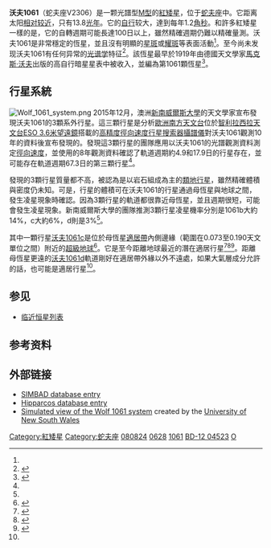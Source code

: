 {{Starbox begin
 | name=沃夫1061
}}
{{Starbox observe
 | epoch=J2000
 | ra={{RA|16|30|18.05803}}<ref name="van Leeuwen2007"/>
 | dec={{DEC|–12|39|45.3232}}<ref name="van Leeuwen2007"/>
 | appmag_v=10.10<ref name="MERMILLIOD"/>
 | constell=[[蛇夫座|蛇夫座]]
}}
{{Starbox character
 | class=M3 V
 | b-v=+1.60<ref name="MERMILLIOD"/>
 | u-b=+1.20<ref name="MERMILLIOD"/>
 | variable=None
}}
{{Starbox astrometry
 | radial_v=–21.22<ref name="apjss141"/>
 | prop_mo_ra=–94.81<ref name="van Leeuwen2007"/>
 | prop_mo_dec=–1183.43
 | parallax=232.98
 | p_error=1.60
 | parallax_footnote=<ref name="van Leeuwen2007"/>
 | absmag_v=11.96{{citation needed|date=December 2015|reason=It's not sufficient to compute this value; there can be a non-zero extinction factor}}
}}
{{Starbox detail
 | mass=0.25<ref name=1512.05154>{{cite arXiv |last1=Wright  |first1=D.J |last2=Wittenmyer |first2=R.A. |last3= Bentley |first3=C.G. |last4=Riedel |first4=J.S. |last5=Jinglin |first5=Zhao |author-link1= |authorlink2=羅伯特·威滕邁耶 |eprint=1512.05154v1 |title=Three planets orbiting Wolf 1061 |class=astro-ph.EP |date=17 December 2015}}</ref><ref name=apj748_2_934>{{cite journal | display-authors=1 | last1=Rojas-Ayala | first1=Bárbara | last2=Covey | first2=Kevin R. | last3=Muirhead | first3=Philip S. | last4=Lloyd | first4=James P. | title=Metallicity and Temperature Indicators in M Dwarf K-band Spectra: Testing New and Updated Calibrations with Observations of 133 Solar Neighborhood M Dwarfs | journal=The Astrophysical Journal | volume=748 | issue=2 | page=93 |date=April 2012 | doi=10.1088/0004-637X/748/2/93 | bibcode=2012ApJ...748...93R | arxiv=1112.4567 }}</ref>
 | radius=0.26<ref name=1512.05154/>
 | gravity=
 | luminosity_bolometric=0.0079<ref name=1512.05154/>
 | luminosity_visual=0.0014
 | metal_fe={{nowrap|–0.02 ± 0.17}}<ref name=apj748_2_934/>
 | temperature={{nowrap|3,380 ± 20}}<ref name=apj748_2_934/>
 | rotational_velocity=
 | age_gyr=
}}
{{Starbox catalog
 | names=[[Bonner_Durchmusterung|BD]] -12°4523, [[Henry_L._Giclas_catalogue|G]] 153-058, [[General_Catalogue_of_Trigonometric_Parallaxes|GCTP]] 3746.00, [[Gliese-Jahreiss_catalogue|GJ]] 628, [[Hipparcos_catalogue|HIP]] 80824, [[Luyten_Half-Second_catalogue|LHS]] 419, {{link-en|亞歷山大·維索茨基|Alexander Vyssotsky|Vys}} 164.
}}
{{Starbox end}}

'''沃夫1061'''（蛇夫座V2306）是一颗光譜型[[恆星光譜|M型]]的[[紅矮星|紅矮星]]，位于[[蛇夫座|蛇夫座]]中。它距离太阳[[临近恒星列表|相对较近]]，只有13.8[[光年|光年]]。它的[[自行|自行]]较大，達到每年1.2[[角秒|角秒]]。和許多紅矮星一樣的是，它的自轉週期可能長達100日以上，雖然精確週期仍難以精確量測。沃夫1061是非常穩定的恆星，並且沒有明顯的[[星斑|星斑]]或[[耀斑|耀斑]]等表面活動<ref name=var/>。至今尚未发现沃夫1061有任何异常的[[光谱学|光谱学]]特征<ref name='unswpdf'>{{cite web |url=http://newt.phys.unsw.edu.au/~duncanw/Wolf1061.pdf |format=PDF |title=Three planets orbiting Wolf 1061 |website=Newt.phys.unsw.edu.au |accessdate=17 December 2015 |archive-date=2016-03-14 |archive-url=https://web.archive.org/web/20160314073414/http://newt.phys.unsw.edu.au/~duncanw/Wolf1061.pdf |dead-url=yes }}</ref>。該恆星最早於1919年由德國天文學家[[馬克斯·沃夫|馬克斯·沃夫]]出版的高自行暗星星表中被收入，並編為第1061顆恆星<ref>{{cite journal | last=Wolf | first=M.| title=Katalog von 1053 staerker bewegten Fixsternen (''Catalog of 1053 moving fixed stars'') | journal=Veroeffentlichungen der Badischen Sternwarte zu Heidelberg | date=June 1919 | volume=7 | issue=10 | pages=195–219 | language=de | bibcode=1919VeHei...7..195W}}</ref>。

==行星系統==
[[File:Wolf_1061_system.png|thumb]]
2015年12月，澳洲[[新南威爾斯大學|新南威爾斯大學]]的天文學家宣布發現沃夫1061的3顆系外行星。這三顆行星是分析[[歐洲南方天文台|歐洲南方天文台]]位於[[智利|智利]][[拉西拉天文台|拉西拉天文台]][[ESO_3.6米望遠鏡|ESO 3.6米望遠鏡]]搭載的[[高精度徑向速度行星搜索器|高精度徑向速度行星搜索器]][[攝譜儀|攝譜儀]]對沃夫1061觀測10年的資料後宣布發現的。發現這3顆行星的團隊應用以沃夫1061的光譜觀測資料測定[[都卜勒光譜學|徑向速度]]，並使用{{link-en|自動化全天巡天|All Sky Automated Survey}}的8年{{link-en|測光 (天文學)|Photometry (astronomy)|測光}}觀測資料確認了軌道週期約4.9和17.9日的行星存在，並可能存在軌道週期67.3日的第三顆行星<ref name=unswpdf />。

發現的3顆行星質量都不高，被認為是以岩石組成為主的[[類地行星|類地行星]]，雖然精確體積與密度仍未知。可是，行星的體積可在沃夫1061的行星通過母恆星與地球之間，發生凌星現象時確認。因為3顆行星的軌道都很靠近母恆星，並且週期很短，可能會發生凌星現象。新南威爾斯大學的團隊推測3顆行星凌星機率分別是1061b大約14%，c大約6%，d則是3%<ref name=unswpdf />。

其中一顆行星[[沃夫1061c|沃夫1061c]]是位於母恆星[[適居帶|適居帶]]內側邊緣（範圍在0.073至0.190天文單位之間）附近的[[超級地球|超級地球]]<ref>{{cite web|url=http://depts.washington.edu/naivpl/sites/default/files/hz.shtml|title=Stellar habitable zone calculator|publisher=[[華盛頓大學|University of Washington]]|accessdate=17 December 2015|archive-date=2018-10-24|archive-url=https://web.archive.org/web/20181024041709/http://depts.washington.edu/naivpl/sites/default/files/hz.shtml|dead-url=no}}</ref>。它是至今距離地球最近的潛在適居行星<ref name="unswpaper">{{cite arXiv |last1=Davison |first1=Cassy L. |last2=White |first2=Russel J. |last3=Henry |first3=Todd J. |last4=Riedel |first4=Adric R. |last5=Jao |first5=Wei-Chun |last6=Bailey III |first6=John I. |last7=Quinn |first7=Samuel N. |last8=Justin R. |first8=Cantrell |last9=John P. |first9=Subasavage |last10=Jen G. |first10=Winters  |title=A 3D Search for Companions to 12 Nearby M-Dwarfs |year=2015 |eprint=1501.05012 |class=astro-ph.SR  |doi=}}</ref><ref>{{cite web|author=Sarah Griffiths|url=http://www.dailymail.co.uk/sciencetech/article-3362741/Super-Earth-just-14-light-years-away-Wolf-1061c-closest-habitable-planet-outside-solar-found.html|title='Super-Earth' is spotted just 14 light years away: Wolf 1061c is the closest 'habitable' planet outside our solar system ever found|publisher=''[[每日郵報|Daily Mail]]''|date=17 December 2015|accessdate=2015-12-20|archive-date=2016-05-06|archive-url=https://web.archive.org/web/20160506153712/http://www.dailymail.co.uk/sciencetech/article-3362741/Super-Earth-just-14-light-years-away-Wolf-1061c-closest-habitable-planet-outside-solar-found.html|dead-url=no}}</ref><ref>{{cite web|author=Stuart Gary|url=http://www.abc.net.au/news/2015-12-17/nearest-habitable-zone-superearth-terrestrial-planet-wolf1061/7033824|title=Potentially habitable super-Earth discovered orbiting star 14 light years from Earth|publisher=ABC News (Australia)|date=17 December 2015|accessdate=2015-12-18|archive-date=2017-06-09|archive-url=https://web.archive.org/web/20170609122527/http://www.abc.net.au/news/science/2015-12-17/nearest-habitable-zone-superearth-terrestrial-planet-wolf1061/7033824|dead-url=no}}</ref>。距離母恆星更遠的[[沃夫1061d|沃夫1061d]]軌道剛好在適居帶外緣以外不遠處，如果大氣層成分允許的話，也可能是適居行星<ref name=unswpdf />。

{{OrbitboxPlanet begin
| table_ref = <ref name=unswpdf />
}}
{{OrbitboxPlanet
| exoplanet = [[沃夫1061b|b]]
| mass_earth = 1.36 ± 0.23
| period = 4.8876 ± 0.0014 
| semimajor =  0.035509 ± 0.000007
| eccentricity = unknown
| radius_earth = 1.44 <small>(estimated)</small>
}}
{{OrbitboxPlanet
| exoplanet = [[沃夫1061c|c]]
| mass_earth = 4.25 ± 0.37
| period = 17.867 ± 0.011 
| semimajor = 0.08427 ± 0.00004
| eccentricity = 0.19 ± 0.13 
| radius_earth = 1.64 <small>(estimated)</small>
}}
{{OrbitboxPlanet
| exoplanet = [[沃夫1061d|d]]
| mass_earth = 5.21 ± 0.68
| period = 67.27 ± 0.12
| semimajor = 0.2039 ± 0.0002
| eccentricity = 0.32 ± 0.16
| radius_earth = 2.04 <small>(estimated)</small>
}}
{{Orbitbox end}}

==参见==
* [[临近恒星列表|临近恒星列表]]

==参考资料==
{{reflist|refs=

<ref name="van Leeuwen2007">{{citation
 | last1=van Leeuwen | first1=F.
 | title=Validation of the new Hipparcos reduction
 | journal=Astronomy and Astrophysics
 | volume=474 | issue=2 | pages=653–664 | date=2007
 | arxiv=0708.1752 | bibcode=2007A&A...474..653V
 | doi=10.1051/0004-6361:20078357
 | postscript=.
}}</ref>

<ref name="apjss141">{{citation
 | display-authors=1
 | last1=Nidever | first1=David L.
 | last2=Marcy | first2=Geoffrey W.
 | last3=Butler | first3=R. Paul
 | last4=Fischer | first4=Debra A.
 | last5=Vogt | first5=Steven S.
 | title=Radial Velocities for 889 Late-Type Stars
 | journal=The Astrophysical Journal Supplement Series
 | volume=141 | issue=2 | pages=503–522 | date=August 2002
 | doi=10.1086/340570 | bibcode=2002ApJS..141..503N
 | arxiv=astro-ph/0112477 | postscript=.
}}</ref>

<ref name="MERMILLIOD">{{citation
 | last1=Mermilliod | first1=J.-C.
 | title=Compilation of Eggen's UBV data, transformed to UBV (unpublished)
 | journal=Catalogue of Eggen's UBV data. SIMBAD
 | date=1986 | bibcode=1986EgUBV........0M
 | postscript=.
}}</ref>

<ref name=var>儘管如此，沃夫1061還是有[[變星命名法|變星編號]]V2306 Oph，並且被分類為光變幅度在視星等10.05至10.10之間的[[天龍座BY型變星|天龍座BY型變星]]。參見：{{citation | display-authors=1 | last1=Samus | first1=N. N. | last2=Durlevich | first2=O. V. | last3=Goranskij | first3=V. P. | last4=Kazarovets | first4=E. V. | last5=Kireeva | first5=N. N. | last6=Pastukhova | first6=E. N. | last7=Zharova | first7=A. V. | title=General Catalogue of Variable Stars (2007−2015) | url=http://www.sai.msu.su/gcvs/gcvs/ | accessdate=2015-12-18 | postscript=. | archive-date=2018-10-10 | archive-url=https://web.archive.org/web/20181010224933/http://www.sai.msu.su/gcvs/gcvs/ | dead-url=no }}</ref>

}}

==外部链接==
{{commons category|Wolf 1061}}
* [http://simbad.u-strasbg.fr/simbad/sim-basic?Ident=wolf+1061 SIMBAD database entry] {{Wayback|url=http://simbad.u-strasbg.fr/simbad/sim-basic?Ident=wolf+1061 |date=20200920181930 }}
* [http://webviz.u-strasbg.fr/viz-bin/VizieR-5?-source=I/311&HIP=80824 Hipparcos database entry] {{Wayback|url=http://webviz.u-strasbg.fr/viz-bin/VizieR-5?-source=I%2F311&HIP=80824 |date=20200922123957 }}
* [https://www.youtube.com/watch?v=-5HhX75yceY Simulated view of the Wolf 1061 system] {{Wayback|url=https://www.youtube.com/watch?v=-5HhX75yceY |date=20210410215527 }} created by the [[新南威爾斯大學|University of New South Wales]]

{{Nearest star systems|3}}
{{蛇夫座恒星}}
[[Category:紅矮星|Category:紅矮星]]
[[Category:蛇夫座|Category:蛇夫座]]
[[Category:HIP天體|080824]]
[[Category:格利泽和GJ天体|0628]]
[[Category:沃夫天體|1061]]
[[Category:BD、CD和CP天体|BD-12 04523]]
[[Category:以变星命名法命名的天体|O]]
